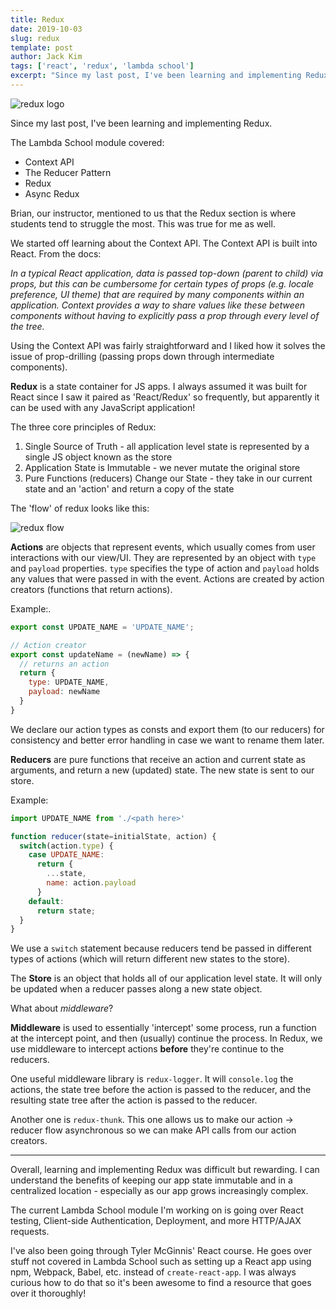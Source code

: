 ```yaml
---
title: Redux
date: 2019-10-03
slug: redux
template: post
author: Jack Kim
tags: ['react', 'redux', 'lambda school']
excerpt: "Since my last post, I've been learning and implementing Redux..."
---
```


<MDXWrapper>

<ImageWrapper>

![redux logo](./images/logo-redux.png)

</ImageWrapper>

Since my last post, I've been learning and implementing Redux.

The Lambda School module covered:
- Context API
- The Reducer Pattern
- Redux
- Async Redux

Brian, our instructor, mentioned to us that the Redux section is where students tend to struggle the most.  This was true for me as well.

We started off learning about the Context API.  The Context API is built into React. From the docs:

*In a typical React application, data is passed top-down (parent to child) via props, but this can be cumbersome for certain types of props (e.g. locale preference, UI theme) that are required by many components within an application. Context provides a way to share values like these between components without having to explicitly pass a prop through every level of the tree.*  

Using the Context API was fairly straightforward and I liked how it solves the issue of prop-drilling (passing props down through intermediate components).

**Redux** is a state container for JS apps. I always assumed it was built for React since I saw it paired as 'React/Redux' so frequently, but apparently it can be used with any JavaScript application!

The three core principles of Redux:
1. Single Source of Truth - all application level state is represented by a
   single JS object known as the store
2. Application State is Immutable - we never mutate the original store
3. Pure Functions (reducers) Change our State - they take in our current state
   and an 'action' and return a copy of the state

The 'flow' of redux looks like this:

<ImageWrapper>

![redux flow](./images/redux-flow.gif)

</ImageWrapper>

**Actions** are objects that represent events, which usually comes from user interactions with our view/UI.  They are represented by an object with `type` and `payload` properties. `type` specifies the type of action and `payload` holds any values that were passed in with the event.  Actions are created by action creators (functions that return actions).

Example:.
```javascript
export const UPDATE_NAME = 'UPDATE_NAME';

// Action creator
export const updateName = (newName) => {
  // returns an action 
  return {
    type: UPDATE_NAME,
    payload: newName
  }
} 
```

We declare our action types as consts and export them (to our reducers) for consistency and better error handling in case we want to rename them later. 

**Reducers** are pure functions that receive an action and current state as arguments, and return a new (updated) state.  The new state is sent to our store.


Example:
```javascript
import UPDATE_NAME from './<path here>'

function reducer(state=initialState, action) {
  switch(action.type) {
    case UPDATE_NAME: 
      return {
        ...state,
        name: action.payload
      }
    default:
      return state;
  }
}
```

We use a `switch` statement because reducers tend be passed in different types of actions (which will return different new states to the store).

The **Store** is an object that holds all of our application level state.  It will only be updated when a reducer passes along a new state object.

What about *middleware*?  

**Middleware** is used to essentially 'intercept' some process, run a function at the intercept point, and then (usually) continue the process.  In Redux, we use middleware to intercept actions **before** they're continue to the reducers.

One useful middleware library is `redux-logger`.  It will `console.log` the
actions, the state tree before the action is passed to the reducer, and the
resulting state tree after the action is passed to the reducer.

Another one is `redux-thunk`.  This one allows us to make our action -> reducer
flow asynchronous so we can make API calls from our action creators.

---

Overall, learning and implementing Redux was difficult but rewarding.  I can understand the benefits of keeping our app state immutable and in a centralized location - especially as our app grows increasingly complex.

The current Lambda School module I'm working on is going over React testing, Client-side Authentication, Deployment, and more HTTP/AJAX requests.  

I've also been going through Tyler McGinnis' React course.  He goes over stuff not covered in Lambda School such as setting up a React app using npm, Webpack, Babel, etc. instead of `create-react-app`.  I was always curious how to do that so it's been awesome to find a resource that goes over it thoroughly! 


</MDXWrapper>
